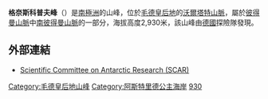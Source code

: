 {{Coord|71|56|S|12|7|E|source:GNIS|display=title}}

'''格奈斯科普夫峰'''（{{lang-en|Gneiskopf Peak}}）是[[南極洲|南極洲]]的山峰，位於[[毛德皇后地|毛德皇后地]]的[[沃爾塔特山脈|沃爾塔特山脈]]，屬於[[彼得曼山脈|彼得曼山脈]]中[[南彼得曼山脈|南彼得曼山脈]]的一部分，海拔高度2,930米，該山峰由[[德國|德國]]探險隊發現。

==外部連結==
* [https://web.archive.org/web/20100818063123/http://www.scar.org/information/ Scientific Committee on Antarctic Research (SCAR)]

{{DEFAULTSORT:Gneiskopf Peak}}
[[Category:毛德皇后地山峰|Category:毛德皇后地山峰]]
[[Category:阿斯特里德公主海岸|Category:阿斯特里德公主海岸]]
[[Category:海拔2000公尺至2999公尺的南極洲山峰|930]]

{{PrincessAstridCoast-geo-stub}}